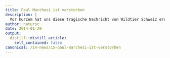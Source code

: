 ```yaml
---
title: Paul Marchesi ist verstorben
description: |
  Vor kurzem hat uns diese tragische Nachricht von Wildtier Schweiz erreicht: "Bestürzt und mit grosser Trauer müssen wir Euch mitteilen, dass Paul Marchesi plötzlich verstorben ist. (...) Wir nehmen von Paul Abschied am 11.10.2013."   Paul Marchesi war ein angesehener Biologe und einer der profundesten Musteliden-Kenner der Schweiz. Wir sprechen seinen Angehörigen unser tiefstes Beileid aus.
author: natursc
date: 2014-01-29
output:
  distill::distill_article:
    self_contained: false
canonical: /14-news/15-paul-marchesi-ist-verstorben
---
```





<!--http://wieselundco.ch/14-news/15-paul-marchesi-ist-verstorben-->
